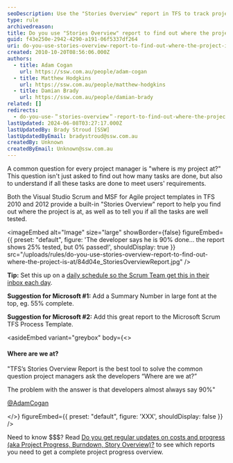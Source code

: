 ```yaml
---
seoDescription: Use the "Stories Overview" report in TFS to track project progress and identify areas that require testing.
type: rule
archivedreason:
title: Do you use "Stories Overview" report to find out where the project is at?
guid: f43e250e-2942-4290-a191-06f5337df264
uri: do-you-use-stories-overview-report-to-find-out-where-the-project-is-at
created: 2010-10-20T08:56:06.000Z
authors:
  - title: Adam Cogan
    url: https://ssw.com.au/people/adam-cogan
  - title: Matthew Hodgkins
    url: https://ssw.com.au/people/matthew-hodgkins
  - title: Damian Brady
    url: https://ssw.com.au/people/damian-brady
related: []
redirects:
  - do-you-use-＂stories-overview＂-report-to-find-out-where-the-project-is-at
lastUpdated: 2024-06-08T03:27:17.000Z
lastUpdatedBy: Brady Stroud [SSW]
lastUpdatedByEmail: bradystroud@ssw.com.au
createdBy: Unknown
createdByEmail: Unknown@ssw.com.au
---
```


A common question for every project manager is "where is my project at?" This question isn't just asked to find out how many tasks are done, but also to understand if all these tasks are done to meet users' requirements.

Both the Visual Studio Scrum and MSF for Agile project templates in TFS 2010 and 2012 provide a built-in "Stories Overview" report to help you find out where the project is at, as well as to tell you if all the tasks are well tested.

<imageEmbed
  alt="Image"
  size="large"
  showBorder={false}
  figureEmbed={{
    preset: "default",
    figure: 'The developer says he is 90% done... the report shows 25% tested, but 0% passed!',
    shouldDisplay: true
  }}
  src="/uploads/rules/do-you-use-stories-overview-report-to-find-out-where-the-project-is-at/84d04e_StoriesOverviewReport.jpg"
/>

**Tip:** Set this up on a [daily schedule so the Scrum Team get this in their inbox each day](/reports-do-you-schedule-the-burndown-and-stories-overview-reports-to-be-emailed-to-the-team-every-day).

**Suggestion for Microsoft #1:** Add a Summary Number in large font at the top, eg. 55% complete.

**Suggestion for Microsoft #2:** Add this great report to the Microsoft Scrum TFS Process Template.

<asideEmbed
  variant="greybox"
  body={<>
    
#### Where are we at?

"TFS’s Stories Overview Report is the best tool to solve the common question project managers ask the developers “Where are we at?”

The problem with the answer is that developers almost always say 90%"

[@AdamCogan](https://twitter.com/adamcogan)

  </>}
  figureEmbed={{
    preset: "default",
    figure: 'XXX',
    shouldDisplay: false
  }}
/>

Need to know $$$? Read [Do you get regular updates on costs and progress (aka Project Progress, Burndown, Story Overview)?](/watch-do-you-get-regular-updates-on-costs-and-progress-%28aka-project-progress-burndown-etc-%29) to see which reports you need to get a complete project progress overview.
